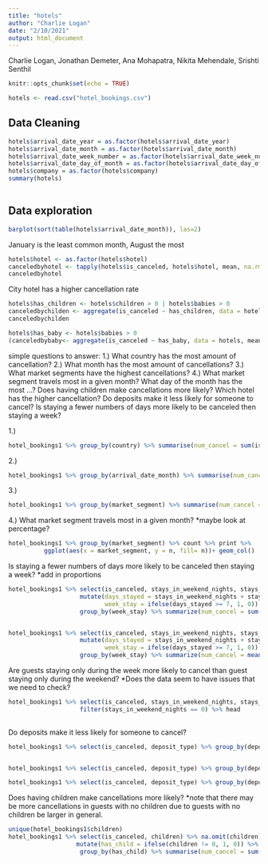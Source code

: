 ```yaml
---
title: "hotels"
author: "Charlie Logan"
date: "2/10/2021"
output: html_document
---
```


Charlie Logan, Jonathan Demeter, Ana Mohapatra, Nikita Mehendale, Srishti Senthil
 

```r
knitr::opts_chunk$set(echo = TRUE)
```

```r
hotels <- read.csv("hotel_bookings.csv")
```

## Data Cleaning
```r
hotels$arrival_date_year = as.factor(hotels$arrival_date_year)
hotels$arrival_date_month = as.factor(hotels$arrival_date_month)
hotels$arrival_date_week_number = as.factor(hotels$arrival_date_week_number)
hotels$arrival_date_day_of_month = as.factor(hotels$arrival_date_day_of_month)
hotels$company = as.factor(hotels$company)
summary(hotels)
                          
```
## Data exploration
```r
barplot(sort(table(hotels$arrival_date_month)), las=2)
```
January is the least common month, August the most

```r
hotels$hotel <- as.factor(hotels$hotel)
canceledbyhotel <- tapply(hotels$is_canceled, hotels$hotel, mean, na.rm=TRUE)
canceledbyhotel
```
City hotel has a higher cancellation rate
```r
hotels$has_children <- hotels$children > 0 | hotels$babies > 0
canceledbychilden <- aggregate(is_canceled ~ has_children, data = hotels, mean)
canceledbychilden
```
```r
hotels$has_baby <- hotels$babies > 0
(canceledbybaby<- aggregate(is_canceled ~ has_baby, data = hotels, mean))
```

simple questions to answer: 
1.) What country has the most amount of cancellation?
2.) What month has the most amount of cancellations?
3.) What market segments have the highest cancellations?
4.) What market segment travels most in a given month?
What day of the month has the most ...? 
Does having children make cancellations more likely?
Which hotel has the higher cancellation?
Do deposits make it less likely for someone to cancel?
Is staying a fewer numbers of days more likely to be canceled then staying a week?

1.)
```r
hotel_bookings1 %>% group_by(country) %>% summarise(num_cancel = sum(is_canceled)) %>% arrange(desc(num_cancel)) %>% head(10) %>% print %>% ggplot(aes(x = country, y = num_cancel, fill= num_cancel))+ geom_col()

```

2.)
```r
hotel_bookings1 %>% group_by(arrival_date_month) %>% summarise(num_cancel = sum(is_canceled)) %>% arrange(desc(num_cancel)) %>% head(10) %>% print %>% ggplot(aes(x = arrival_date_month, y = num_cancel, fill= num_cancel))+ geom_col()
```
3.)
```r
hotel_bookings1 %>% group_by(market_segment) %>% summarise(num_cancel = sum(is_canceled)) %>% arrange(desc(num_cancel)) %>% head(10) %>% print %>% ggplot(aes(x = market_segment, y = num_cancel, fill= num_cancel))+ geom_col()
```
4.) What market segment travels most in a given month? *maybe look at percentage?
```r
hotel_bookings1 %>% group_by(market_segment) %>% count %>% print %>%
          ggplot(aes(x = market_segment, y = n, fill= n))+ geom_col()
```
Is staying a fewer numbers of days more likely to be canceled then staying a week? *add in proportions
```r
hotel_bookings1 %>% select(is_canceled, stays_in_weekend_nights, stays_in_week_nights) %>% 
                    mutate(days_stayed = stays_in_weekend_nights + stays_in_week_nights,
                           week_stay = ifelse(days_stayed >= 7, 1, 0)) %>%
                    group_by(week_stay) %>% summarize(num_cancel = sum(is_canceled))


hotel_bookings1 %>% select(is_canceled, stays_in_weekend_nights, stays_in_week_nights) %>% 
                    mutate(days_stayed = stays_in_weekend_nights + stays_in_week_nights,
                           week_stay = ifelse(days_stayed >= 7, 1, 0)) %>%
                    group_by(week_stay) %>% summarize(num_cancel = mean(is_canceled))
```

Are guests staying only during the week more likely to cancel than guest staying only during the weekend?
*Does the data seem to have issues that we need to check?
```r
hotel_bookings1 %>% select(is_canceled, stays_in_weekend_nights, stays_in_week_nights, reservation_status) %>%
                    filter(stays_in_weekend_nights == 0) %>% head
                    
```
Do deposits make it less likely for someone to cancel?
```r
hotel_bookings1 %>% select(is_canceled, deposit_type) %>% group_by(deposit_type) %>% summarise(num_cancel = sum(is_canceled))


hotel_bookings1 %>% select(is_canceled, deposit_type) %>% group_by(deposit_type) %>% count

hotel_bookings1 %>% select(is_canceled, deposit_type) %>% group_by(deposit_type) %>% summarise(num_cancel = mean(is_canceled))

```

Does having children make cancellations more likely? *note that there may be more cancellations in guests with no children due to guests with no children be larger in general.
```r
unique(hotel_bookings1$children)
hotel_bookings1 %>% select(is_canceled, children) %>% na.omit(children) %>%
                   mutate(has_child = ifelse(children != 0, 1, 0)) %>%
                    group_by(has_child) %>% summarise(num_cancel = sum(is_canceled))
```


